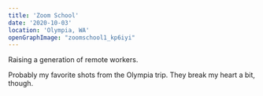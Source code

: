 ```yaml
---
title: 'Zoom School'
date: '2020-10-03'
location: 'Olympia, WA'
openGraphImage: "zoomschool1_kp6iyi"
---
```


<InteractiveImage imageId="zoomschool1_kp6iyi" />

Raising a generation of remote workers.

<InteractiveImage imageId="zoomschool2_v7jc6x" />

Probably my favorite shots from the Olympia trip. They break my heart a bit, though.
